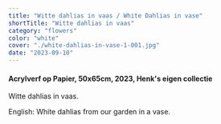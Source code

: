 ```yaml
---
title: "Witte dahlias in vaas / White Dahlias in vase"
shortTitle: "Witte dahlias in vaas"
category: "flowers"
color: "white"
cover: "./white-dahlias-in-vase-1-001.jpg"
date: "2023-09-10"
---
```

    
#### Acrylverf op Papier, 50x65cm, 2023, Henk's eigen collectie
Witte dahlias in vaas.


English: White dahlias from our garden in a vase.